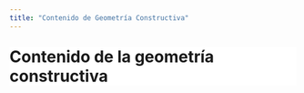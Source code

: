 ```yaml
---
title: "Contenido de Geometría Constructiva"
---
```


<div style="font-size: 2em; font-weight: bold;  margin-bottom: 1em;background-color: white;">
   Contenido de la geometría constructiva
</div>